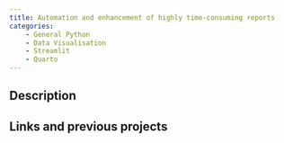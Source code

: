 ```yaml
---
title: Automation and enhancement of highly time-consuming reports
categories:
    - General Python
    - Data Visualisation
    - Streamlit
    - Quarto
---
```


## Description

## Links and previous projects
